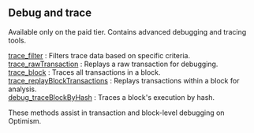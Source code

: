 
## Debug and trace

Available only on the paid tier. Contains advanced debugging and tracing tools.

[trace_filter](/optimism-api/debugandtrace/trace_filter) : Filters trace data based on specific criteria. \
[trace_rawTransaction](/optimism-api/debugandtrace/trace_rawTransaction) : Replays a raw transaction for debugging. \
[trace_block](/optimism-api/debugandtrace/trace_block) : Traces all transactions in a block. \
[trace_replayBlockTransactions](/optimism-api/debugandtrace/trace_replayBlockTransactions) : Replays transactions within a block for analysis. \
[debug_traceBlockByHash](/optimism-api/debugandtrace/debug_traceBlockByHash) : Traces a block's execution by hash.

These methods assist in transaction and block-level debugging on Optimism.

<Space h={16} />
<GetStarted />
